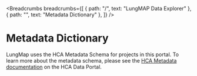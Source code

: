 <Breadcrumbs
  breadcrumbs={[
    { path: "/", text: "LungMAP Data Explorer" },
    { path: "", text: "Metadata Dictionary" },
  ]}
/>

# Metadata Dictionary

LungMap uses the HCA Metadata Schema for projects in this portal. To learn more about the metadata schema, please see the [HCA Metadata documentation]({portalURL}/metadata) on the HCA Data Portal.
